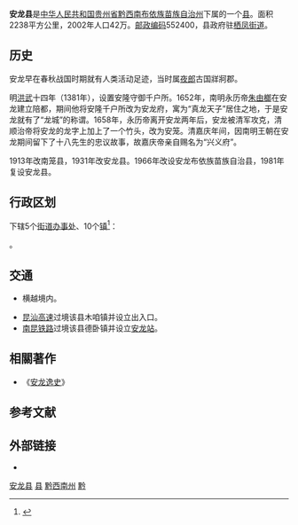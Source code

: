 {{Infobox China County
|Belong = [[贵州省|贵州省]][[黔西南布依族苗族自治州|黔西南布依族苗族自治州]]
}}

'''安龙县'''是[[中华人民共和国|中华人民共和国]][[贵州省|贵州省]][[黔西南布依族苗族自治州|黔西南布依族苗族自治州]]下属的一个[[县|县]]。面积2238平方公里，2002年人口42万。[[邮政编码|邮政编码]]552400，县政府驻[[栖凤街道|栖凤街道]]。

==历史==
安龙早在春秋战国时期就有人类活动足迹，当时属[[夜郎|夜郎]]古国牂牁郡。

明[[洪武|洪武]]十四年（1381年），设置安隆守御千户所。1652年，南明永历帝[[朱由榔|朱由榔]]在安龙建立陪都，期间他将安隆千户所改为安龙府，寓为“真龙天子”居住之地，于是安龙就有了“龙城”的称谓。1658年，永历帝离开安龙两年后，安龙被清军攻克，清顺治帝将安龙的龙字上加上了一个竹头，改为安笼。清嘉庆年间，因南明王朝在安龙期间留下了十八先生的忠议故事，故嘉庆帝亲自赐名为“兴义府”。

1913年改南笼县，1931年改安龙县。1966年改设安龙布依族苗族自治县，1981年复设安龙县。

== 行政区划 ==
{{PAGENAMEBASE}}下辖5个[[街道办事处|街道办事处]]、10个[[行政建制镇|镇]]<ref>{{PRC admin/ref sgc|52/23/28}}</ref>：

{{PRC admin/children|52/23/28}}。

==交通==
* {{中国国道名|324}}横越境内。
* [[G78|昆汕高速]]过境该县木咱镇并设立出入口。
* [[南昆铁路|南昆铁路]]过境该县德卧镇并设立[[安龙站|安龙站]]。

==相關著作==
*《[[安龙逸史|安龙逸史]]》

== 参考文献 ==
<!--https://b23.tv/BV1Zy4y1B75d-->
{{reflist}}

== 外部链接 ==
* {{Official website|http://www.gzal.gov.cn/|name=安龙县人民政府}}

{{安龙县行政区划}}
{{黔西南布依族苗族自治州行政区划}}
{{贵州行政区划}}
{{国家级贫困县|前}}

[[Category:安龙县|]]
[[Category:黔西南州县市|县]]
[[Category:贵州县份|黔西南州]]
[[Category:原国家级贫困县|黔]]